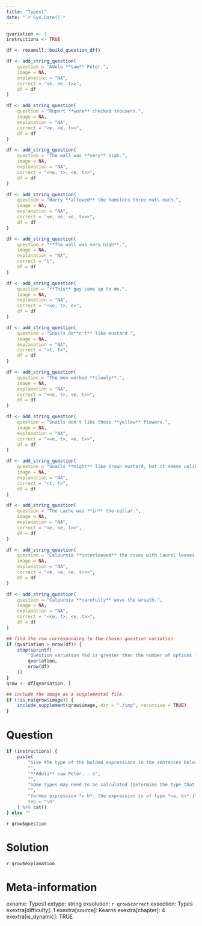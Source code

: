 ```yaml
---
title: "Types1"
date: "`r Sys.Date()`"
---
```


```r
qvariation <- 1
instructions <- TRUE
```

```r
df <- rexamsll::build_question_df()

df <- add_string_question(
    question = "Adela **saw** Peter.",
    image = NA,
    explanation = "NA",
    correct = "<e, <e, t>>",
    df = df
)

df <- add_string_question(
    question = "Rupert **wore** checked trousers.",
    image = NA,
    explanation = "NA",
    correct = "<e, <e, t>>",
    df = df
)

df <- add_string_question(
    question = "The wall was **very** high.",
    image = NA,
    explanation = "NA",
    correct = "<<e, t>, <e, t>>",
    df = df
)

df <- add_string_question(
    question = "Harry **allowed** the hamsters three nuts each.",
    image = NA,
    explanation = "NA",
    correct = "<e, <e, <e, t>>>",
    df = df
)

df <- add_string_question(
    question = "**The wall was very high**.",
    image = NA,
    explanation = "NA",
    correct = "t",
    df = df
)

df <- add_string_question(
    question = "**This** guy came up to me.",
    image = NA,
    explanation = "NA",
    correct = "<<e, t>, e>",
    df = df
)

df <- add_string_question(
    question = "Snails do**n't** like mustard.",
    image = NA,
    explanation = "NA",
    correct = "<t, t>",
    df = df
)

df <- add_string_question(
    question = "The men worked **slowly**.",
    image = NA,
    explanation = "NA",
    correct = "<<e, t>, <e, t>>",
    df = df
)

df <- add_string_question(
    question = "Snails don't like those **yellow** flowers.",
    image = NA,
    explanation = "NA",
    correct = "<<e, t>, <e, t>>",
    df = df
)

df <- add_string_question(
    question = "Snails **might** like brown mustard, but it seems unlikely.",
    image = NA,
    explanation = "NA",
    correct = "<t, t>",
    df = df
)

df <- add_string_question(
    question = "The cache was **in** the cellar.",
    image = NA,
    explanation = "NA",
    correct = "<e, <e, t>>",
    df = df
)

df <- add_string_question(
    question = "Calpurnia **interleaved** the roses with laurel leaves.",
    image = NA,
    explanation = "NA",
    correct = "<e, <e, <e, t>>>",
    df = df
)

df <- add_string_question(
    question = "Calpurnia **carefully** wove the wreath.",
    image = NA,
    explanation = "NA",
    correct = "<<e, t>, <e, t>>",
    df = df
)

## find the row corresponding to the chosen question variation.
if (qvariation > nrow(df)) {
    stop(sprintf(
        "Question variation %%d is greater than the number of options (%%d).",
        qvariation,
        nrow(df)
    ))
}
qrow <- df[qvariation, ]

## include the image as a supplemental file.
if (!is.na(qrow$image)) {
    include_supplement(qrow$image, dir = "./img", recursive = TRUE)
}
```

Question
========
```r
if (instructions) {
    paste(
        "Give the type of the bolded expressions in the sentences below. Example:",
        "",
        "**Adela** saw Peter. - e",
        "",
        "Some types may need to be calculated (Determine the type that the expression combines with *= a*; the type of the newly",
        "",
        "formed expression *= b*: the expression is of type *<a, b>*.)",
        sep = "\n"
    ) %>% cat()
} else ""
```

`r qrow$question`


Solution
========
`r qrow$explanation`


Meta-information
================
exname: Types1
extype: string
exsolution: `r qrow$correct`
exsection: Types
exextra[difficulty]: 1
exextra[source]: Kearns
exextra[chapter]: 4
exextra[is_dynamic]: TRUE

